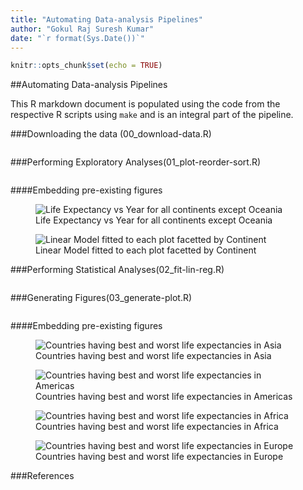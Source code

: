 ```yaml
---
title: "Automating Data-analysis Pipelines"
author: "Gokul Raj Suresh Kumar"
date: "`r format(Sys.Date())`"
---
```


```r
knitr::opts_chunk$set(echo = TRUE)
```

##Automating Data-analysis Pipelines

This R markdown document is populated using the code from the respective R scripts using `make` and is an integral part of the pipeline. 

###Downloading the data (00_download-data.R)

```r
```

###Performing Exploratory Analyses(01_plot-reorder-sort.R)

```r
```

####Embedding pre-existing figures

![Life Expectancy vs Year for all continents except Oceania](le_vs_year.png)

![Linear Model fitted to each plot facetted by Continent](le_vs_year_lin_fit.png)

###Performing Statistical Analyses(02_fit-lin-reg.R)

```r
```

###Generating Figures(03_generate-plot.R)

```r
```

####Embedding pre-existing figures

![Countries having best and worst life expectancies in Asia](asia_best_worst_le.png)

![Countries having best and worst life expectancies in Americas](americas_best_worst_le.png)

![Countries having best and worst life expectancies in Africa](africa_best_worst_le.png)

![Countries having best and worst life expectancies in Europe](europe_best_worst_le.png)

###References


